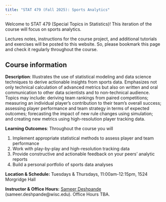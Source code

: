 ```yaml
---
title: "STAT 479 (Fall 2025): Sports Analytics"
---
```


Welcome to STAT 479 (Special Topics in Statistics)!
This iteration of the course will focus on sports analytics.

Lectures notes, instructions for the course project, and additional tutorials and exercises will be posted to this website.
So, please bookmark this page and check it regularly throughout the course.

## Course information

**Description**: Illustrates the use of statistical modeling and data science techniques to derive actionable insights from sports data. Emphasizes not only technical calculation of advanced metrics but also on written and oral communication to other data scientists and to non-technical audience. Topics may include: deriving team rankings from paired competitions; measuring an individual player's contribution to their team's overall success; assessing player performance and team strategy in terms of expected outcomes; forecasting the impact of new rule changes using simulation; and creating new metrics using high-resolution player tracking data.

**Learning Outcomes**: Throughout the course you will

  1. Implement appropriate statistical methods to assess player and team performance
  2. Work with play-by-play and high-resolution tracking data
  3. Provide constructive and actionable feedback on your peers' analytic reports
  4. Build a personal portfolio of sports data analyses
  
**Location & Schedule:** Tuesdays & Thursdays, 11:00am-12:15pm, 1524 Morgridge Hall

**Instructor & Office Hours:** [Sameer Deshpande](https://skdeshpande91.github.io) (sameer.deshpande@wisc.edu). Office Hours TBA.



